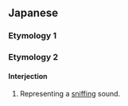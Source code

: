 {{also|ぐん}}
==Japanese==

===Etymology 1===
{{ja-see-kango|君|訓|勲}}

===Etymology 2===

====Interjection====
{{ja-pos|interjection}}

# {{lb|ja|onomatopoeia}} Representing a [[sniff]]ing sound.